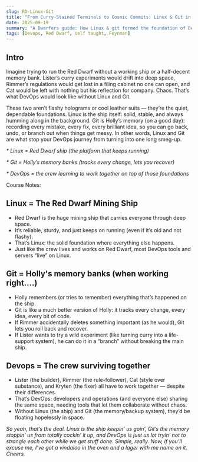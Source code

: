 ```yaml
---
slug: RD-Linux-Git
title: "From Curry-Stained Terminals to Cosmic Commits: Linux & Git in DevOps"
date: 2025-09-19
summary: "A Dwarfers guide: How Linux & git formed the foundation of Devops"
tags: [Devops, Red Dwarf, self taught, Feynman]
---
```


## Intro
Imagine trying to run the Red Dwarf without a working ship or a half-decent memory bank. Lister’s curry experiments
would drift into deep space, Rimmer’s regulations would get lost in a filing cabinet no one can open, and Cat would be
left with nothing but his reflection for company. Chaos. That’s what DevOps would look like without Linux and Git.

These two aren’t flashy holograms or cool leather suits — they’re the quiet, dependable foundations. Linux is the ship
itself: solid, stable, and always humming along in the background. Git is Holly’s memory (on a good day): recording
every mistake, every fix, every brilliant idea, so you can go back, undo, or branch out when things get messy.
In other words, Linux and Git are what stop your DevOps journey from turning into one long smeg-up.


<TLDR>

_* Linux = Red Dwarf ship (the platform that keeps running)_

_* Git = Holly’s memory banks (tracks every change, lets you recover)_

_* DevOps = the crew learning to work together on top of those foundations_

Course Notes: <RepoLink href="https://github.com/jadedjelly/Nana_Devops_BC/blob/main/notes/2-OS-linux-basics.md" />

</TLDR>

## Linux = The Red Dwarf Mining Ship

* Red Dwarf is the huge mining ship that carries everyone through deep space.
* It’s reliable, sturdy, and just keeps on running (even if it’s old and not flashy).
* That’s Linux: the solid foundation where everything else happens.
* Just like the crew lives and works on Red Dwarf, most DevOps tools and servers “live” on Linux.

## Git = Holly's memory banks (when working right....)

* Holly remembers (or tries to remember) everything that’s happened on the ship.
* Git is like a much better version of Holly: it tracks every change, every idea, every bit of code.
* If Rimmer accidentally deletes something important (as he would), Git lets you roll back and recover.
* If Lister wants to try a wild experiment (like turning curry into a life-support system), he can do it in a “branch” without breaking the main ship.

## Devops = The crew surviving together

* Lister (the builder), Rimmer (the rule-follower), Cat (style over substance), and Kryten (the fixer) all have to work together — despite their differences.
* That’s DevOps: developers and operations (and everyone else) sharing the same space, needing tools that let them collaborate without chaos.
* Without Linux (the ship) and Git (the memory/backup system), they’d be floating hopelessly in space.

_So yeah, that’s the deal. Linux is the ship keepin’ us goin’, Git’s the memory stoppin’ us from totally cockin’ it up, and DevOps is just us lot tryin’ not to strangle each other while we get stuff done. Simple, really. Now, if you’ll excuse me, I’ve got a vindaloo in the oven and a lager with me name on it. Cheers._